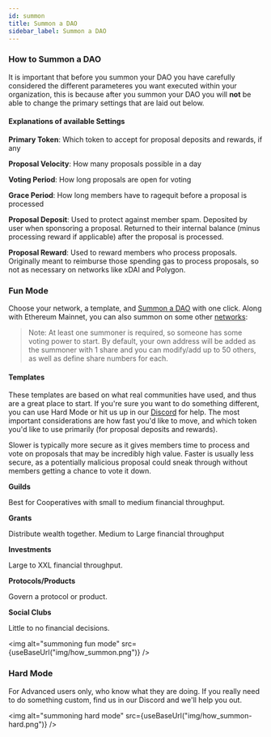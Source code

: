 ```yaml
---
id: summon
title: Summon a DAO
sidebar_label: Summon a DAO
---
```



### How to Summon a DAO

It is important that before you summon your DAO you have carefully considered the different parameteres you want executed within your organization, this is because after you summon your DAO you will **not** be able to change the primary settings that are laid out below.

#### Explanations of available Settings

**Primary Token**: Which token to accept for proposal deposits and rewards, if any

**Proposal Velocity**: How many proposals possible in a day

**Voting Period**: How long proposals are open for voting

**Grace Period**: How long members have to ragequit before a proposal is processed

**Proposal Deposit**: Used to protect against member spam. Deposited by user when sponsoring a proposal. Returned to their internal balance (minus processing reward if applicable) after the proposal is processed.

**Proposal Reward**: Used to reward members who process proposals. Originally meant to reimburse those spending gas to process proposals, so not as necessary on networks like xDAI and Polygon.

### Fun Mode

Choose your network, a template, and [Summon a DAO](https://app.daohaus.club/summon) with one click. Along with Ethereum Mainnet, you can also summon on some other [networks](docs/users/networks):

> Note: At least one summoner is required, so someone has some voting power to start. By default, your own address will be added as the summoner with 1 share and you can modify/add up to 50 others, as well as define share numbers for each.

#### Templates

These templates are based on what real communities have used, and thus are a great place to start. If you're sure you want to do something different, you can use Hard Mode or hit us up in our [Discord](https://discord.gg/daohaus) for help.
The most important considerations are how fast you'd like to move, and which token you'd like to use primarily (for proposal deposits and rewards). 

Slower is typically more secure as it gives members time to process and vote on proposals that may be incredibly high value. Faster is usually less secure, as a potentially malicious proposal could sneak through without members getting a chance to vote it down.

**Guilds**

Best for Cooperatives with small to medium financial throughput.

**Grants**

Distribute wealth together. Medium to Large financial throughput

**Investments**

Large to XXL financial throughput.

**Protocols/Products**

Govern a protocol or product.

**Social Clubs**

Little to no financial decisions.

<img alt="summoning fun mode" src={useBaseUrl("img/how_summon.png")} />


### Hard Mode

For Advanced users only, who know what they are doing. If you really need to do something custom, find us in our Discord and we'll help you out.

<img alt="summoning hard mode" src={useBaseUrl("img/how_summon-hard.png")} />
